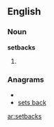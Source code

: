 ==English==
===Noun===
'''setbacks'''
# {{plural of|[[setback]]}}

===Anagrams===
* {{alphagram|abceksst}}
* [[sets back#English|sets back]]

[[ar:setbacks]]